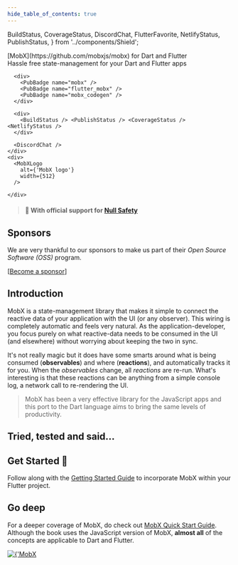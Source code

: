 ```yaml
---
hide_table_of_contents: true
---
```


  BuildStatus,
  CoverageStatus,
  DiscordChat,
  FlutterFavorite,
  NetlifyStatus,
  PublishStatus,
} from '../components/Shield';


<div className={'container'}>
  <div className={'grid grid-cols-2 gap-4'}>
    <div>
      <div className={'text-6xl font-extrabold'}>
        [MobX](https://github.com/mobxjs/mobx) for Dart and Flutter
      </div>
      <div className={'text-xl text-gray-600 mb-12'}>Hassle free state-management for your Dart and Flutter apps</div>

      <div>
        <PubBadge name="mobx" />
        <PubBadge name="flutter_mobx" />
        <PubBadge name="mobx_codegen" />
      </div>

      <div>
        <BuildStatus /> <PublishStatus /> <CoverageStatus /> <NetlifyStatus />
      </div>

      <DiscordChat />
    </div>
    <div>
      <MobXLogo
        alt={'MobX logo'}
        width={512}
      />

    </div>

  </div>

</div>

<FlutterFavorite />

> #### 🚀 With official support for [Null Safety](https://dart.dev/null-safety)

## Sponsors

We are very thankful to our sponsors to make us part of their _Open Source
Software (OSS)_ program.

[[Become a sponsor](https://opencollective.com/mobx#sponsor)]

<SponsorList />

## Introduction

MobX is a state-management library that makes it simple to connect the reactive
data of your application with the UI (or any observer). This wiring is
completely automatic and feels very natural. As the application-developer, you
focus purely on what reactive-data needs to be consumed in the UI (and
elsewhere) without worrying about keeping the two in sync.

It's not really magic but it does have some smarts around what is being consumed
(**observables**) and where (**reactions**), and automatically tracks it for
you. When the _observables_ change, all _reactions_ are re-run. What's
interesting is that these reactions can be anything from a simple console log, a
network call to re-rendering the UI.

> MobX has been a very effective library for the JavaScript apps and this port
> to the Dart language aims to bring the same levels of productivity.

## Tried, tested and said...

<TestimonialList />

## Get Started 🚀

Follow along with the [Getting Started Guide](/getting-started) to incorporate
MobX within your Flutter project.

## Go deep

For a deeper coverage of MobX, do check out
[MobX Quick Start Guide](https://www.packtpub.com/web-development/mobx-quick-start-guide).
Although the book uses the JavaScript version of MobX, **almost all** of the
concepts are applicable to Dart and Flutter.

<a href="https://www.packtpub.com/web-development/mobx-quick-start-guide">
  <img src={book} alt={'MobX Quick Start Guide'} />
</a>
